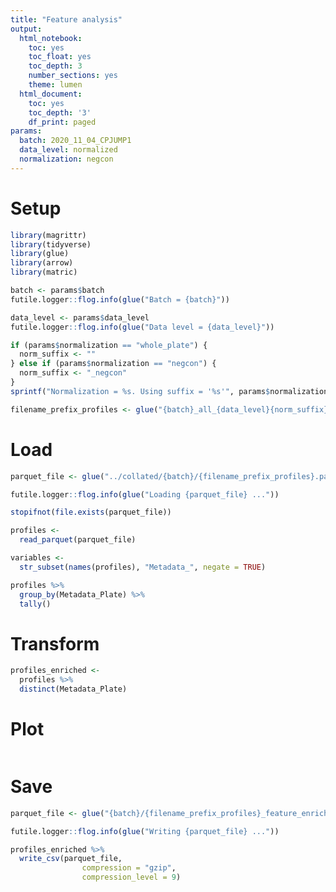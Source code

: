 ```yaml
---
title: "Feature analysis"
output:
  html_notebook:
    toc: yes
    toc_float: yes
    toc_depth: 3
    number_sections: yes
    theme: lumen
  html_document:
    toc: yes
    toc_depth: '3'
    df_print: paged
params:
  batch: 2020_11_04_CPJUMP1
  data_level: normalized
  normalization: negcon
---
```


# Setup

```r
library(magrittr)
library(tidyverse)
library(glue)
library(arrow)
library(matric)
```


```r
batch <- params$batch
futile.logger::flog.info(glue("Batch = {batch}"))
```


```r
data_level <- params$data_level
futile.logger::flog.info(glue("Data level = {data_level}"))
```


```r
if (params$normalization == "whole_plate") {
  norm_suffix <- ""
} else if (params$normalization == "negcon") {
  norm_suffix <- "_negcon"
}
sprintf("Normalization = %s. Using suffix = '%s'", params$normalization, norm_suffix)
```


```r
filename_prefix_profiles <- glue("{batch}_all_{data_level}{norm_suffix}")
```

# Load

```r
parquet_file <- glue("../collated/{batch}/{filename_prefix_profiles}.parquet")

futile.logger::flog.info(glue("Loading {parquet_file} ..."))

stopifnot(file.exists(parquet_file))

profiles <-
  read_parquet(parquet_file) 

variables <- 
  str_subset(names(profiles), "Metadata_", negate = TRUE)
```

```r
profiles %>%
  group_by(Metadata_Plate) %>%
  tally()
```


# Transform

```r
profiles_enriched <- 
  profiles %>%
  distinct(Metadata_Plate)
```

# Plot

```r

```


# Save

```r
parquet_file <- glue("{batch}/{filename_prefix_profiles}_feature_enrichment.csv")

futile.logger::flog.info(glue("Writing {parquet_file} ..."))

profiles_enriched %>%
  write_csv(parquet_file, 
                compression = "gzip", 
                compression_level = 9)
```


